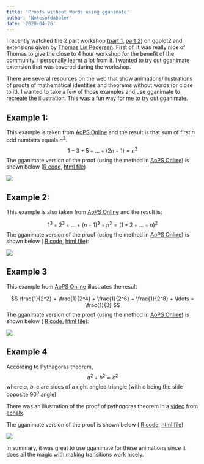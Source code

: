 ```yaml
---
title: 'Proofs without Words using gganimate'
author: 'Notesofdabbler'
date: '2020-04-26'
---
```


I recently watched the 2 part workshop ([part 1](https://www.youtube.com/watch?v=h29g21z0a68), [part 2](https://www.youtube.com/watch?v=0m4yywqNPVY)) on ggplot2 and extensions given by [Thomas Lin Pedersen](https://www.data-imaginist.com/about). First of, it was really nice of Thomas to give the close to 4 hour workshop for the benefit of the community. I personally learnt a lot from it. I wanted to try out [gganimate](https://gganimate.com/index.html) extension that was covered during the workshop. 

There are several resources on the web that show animations/illustrations of proofs of mathematical identities and theorems without words (or close to it). I wanted to take a few of those examples and use gganimate to recreate the illustration. This was a fun way for me to try out gganimate.

## Example 1:

This example is taken from [AoPS Online](https://artofproblemsolving.com/wiki/index.php/Proofs_without_words) and the result is that sum of first $n$ odd numbers equals $n^2$.
$$ 1 + 3 + 5 + \ldots + (2n - 1) = n^2 $$
The gganimate version of the proof (using the method in [AoPS Online](https://artofproblemsolving.com/wiki/index.php/Proofs_without_words)) is shown below 
([R code](https://github.com/notesofdabbler/learn_gganimate/blob/master/proof_without_words/sum_of_odds.R), 
[html file](https://github.com/notesofdabbler/learn_gganimate/blob/master/proof_without_words/sum_of_odds.html))

![](https://raw.githubusercontent.com/notesofdabbler/learn_gganimate/master/proof_without_words/figures/sum_of_odds.gif)

## Example 2:

This example is also taken from [AoPS Online](https://artofproblemsolving.com/wiki/index.php/Proofs_without_words) and the result is:

$$ 1^3 + 2^3 + \ldots + (n-1)^3 + n^3 = (1 + 2 + \ldots + n)^2 $$
The gganimate version of the proof (using the method in [AoPS Online](https://artofproblemsolving.com/wiki/index.php/Proofs_without_words)) is shown below (
[R code](https://github.com/notesofdabbler/learn_gganimate/blob/master/proof_without_words/sum_of_cubes.R),
[html file](https://github.com/notesofdabbler/learn_gganimate/blob/master/proof_without_words/sum_of_cubes.html)):

![](https://raw.githubusercontent.com/notesofdabbler/learn_gganimate/master/proof_without_words/figures/sum_of_cubes.gif)

## Example 3

This example from [AoPS Online](https://artofproblemsolving.com/wiki/index.php/Proofs_without_words) illustrates the result

$$ \frac{1}{2^2} + \frac{1}{2^4} + \frac{1}{2^6} + \frac{1}{2^8} + \ldots = \frac{1}{3} $$
The gganimate version of the proof (using the method in [AoPS Online](https://artofproblemsolving.com/wiki/index.php/Proofs_without_words)) is shown below (
[R code](https://github.com/notesofdabbler/learn_gganimate/blob/master/proof_without_words/infinite_series_1.R),
[html file](https://github.com/notesofdabbler/learn_gganimate/blob/master/proof_without_words/infinite_series_1.html)):

![](https://raw.githubusercontent.com/notesofdabbler/learn_gganimate/master/proof_without_words/figures/infinite_series_1.gif)

## Example 4

According to Pythagoras theorem, $$ a^2 + b^2 = c^2 $$
where $a$, $b$, $c$ are sides of a right angled triangle (with $c$ being the side opposite $90^o$ angle)

There was an illustration of the proof of pythogoras theorem in a [video](https://www.youtube.com/watch?v=T2K11eFepcs) from [echalk](http://www.eChalk.co.uk).

The gganimate version of the proof is shown below (
[R code](https://github.com/notesofdabbler/learn_gganimate/blob/master/proof_without_words/pythagoras_theorem.R),
[html file](https://github.com/notesofdabbler/learn_gganimate/blob/master/proof_without_words/pythagoras_theorem.html))

![](https://raw.githubusercontent.com/notesofdabbler/learn_gganimate/master/proof_without_words/figures/pythagoras_theorem.gif)

In summary, it was great to use gganimate for these animations since it does all the magic with making transitions work nicely.

